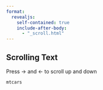 ```yaml
---
format:
  revealjs:
    self-contained: true
    include-after-body: 
      - "_scroll.html"
---
```


## Scrolling Text

Press → and ← to scroll up and down

```r
mtcars
```

:::: {.fragment .scroll}
:::